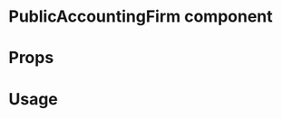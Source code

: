 
<Meta title="MDX|PublicAccountingFirm" component={PublicAccountingFirm} />

# PublicAccountingFirm component

<Description of={PublicAccountingFirm} />

# Props

<Props of={PublicAccountingFirm} />

# Usage

<Preview withSource>
  <Story name="basic sample">
    <PublicAccountingFirm
      document={object("document", publicAccountingFirmCertificate)}
      handleObfuscation={action("handleObfuscation")}
    />
  </Story>
  <Story name="example with warning">
    <PublicAccountingFirm
      document={object("document", publicAccountingFirmCertificate)}
      rawDocument={{ signature: { targetHash: "abc" } }}
      handleObfuscation={action("handleObfuscation")}
    />
  </Story>
</Preview>
